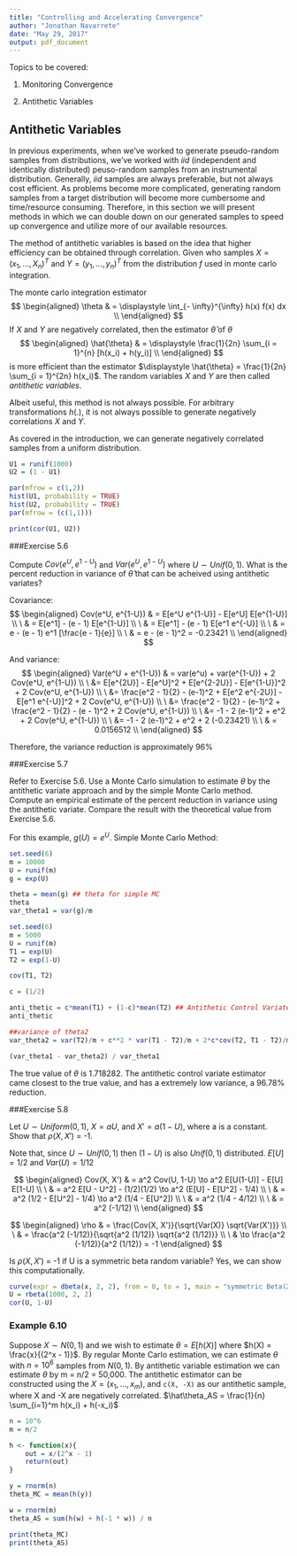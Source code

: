 ```yaml
---
title: "Controlling and Accelerating Convergence"
author: "Jonathan Navarrete"
date: "May 29, 2017"
output: pdf_document
---
```




Topics to be covered:

1. Monitoring Convergence

2. Antithetic Variables




## Antithetic Variables

In previous experiments, when we've worked to generate pseudo-random samples from distributions, we've worked with *iid* (independent and identically distributed) peuso-random samples from an instrumental distribution. Generally, *iid* samples are always preferable, but not always cost efficient. As problems become more complicated, generating random samples from a target distribution will become more cumbersome and time/resource consuming. Therefore, in this section we will present methods in which we can double down on our generated samples to speed up convergence and utilize more of our available resources.


The method of antithetic variables is based on the idea that higher efficiency can be obtained through correlation. Given who samples $X = (x_1, ..., X_n)^T$ and $Y = (y_1, ..., y_n)^T$ from the distribution $f$ used in monte carlo integration.  

The monte carlo integration estimator
$$
\begin{aligned}
\theta & = \displaystyle \int_{- \infty}^{\infty} h(x) f(x) dx \\
\end{aligned}
$$
If $X$ and $Y$ are negatively correlated, then the estimator $\hat{\theta}$ of $\theta$
$$
\begin{aligned}
\hat{\theta} & = \displaystyle \frac{1}{2n} \sum_{i = 1}^{n} [h(x_i) + h(y_i)] \\
\end{aligned}
$$
is more efficient than the estimator $\displaystyle \hat{\theta} = \frac{1}{2n} \sum_{i = 1}^{2n} h(x_i)$. The random variables $X$ and $Y$ are then called *antithetic variables*. 

Albeit useful, this method is not always possible. For arbitrary transformations $h(.)$, it is not always possible to generate negatively correlations $X$ and $Y$.

As covered in the introduction, we can generate negatively correlated samples from a uniform distribution.

```r
U1 = runif(1000)
U2 = (1 - U1)

par(mfrow = c(1,2))
hist(U1, probability = TRUE)
hist(U2, probability = TRUE)
par(mfrow = (c(1,1)))

print(cor(U1, U2))
```










###Exercise 5.6

Compute $Cov(e^U, e^{1-U})$ and $Var(e^U, e^{1-U})$ where $U \sim Unif(0,1)$. What is the percent reduction in variance of $\hat{\theta}$ that can be acheived using antithetic variates?


Covariance:
$$
\begin{aligned}
Cov(e^U, e^{1-U}) & = E[e^U e^{1-U}] - E[e^U] E[e^{1-U}] \\
\ & = E[e^1] - (e - 1) E[e^{1-U}] \\
\ & = E[e^1] - (e - 1) E[e^1 e^{-U}] \\
\ & = e - (e - 1) e^1 [\frac{e - 1}{e}] \\
\ & = e - (e - 1)^2 = -0.23421 \\
\end{aligned}
$$

And variance:
$$
\begin{aligned}
Var(e^U + e^{1-U}) & = var(e^u) + var(e^{1-U}) + 2 Cov(e^U, e^{1-U}) \\
\ &= E[e^{2U}] - E[e^U]^2 + E[e^{2-2U}] - E[e^{1-U}]^2 + 2 Cov(e^U, e^{1-U}) \\
\ &= \frac{e^2 - 1}{2} - (e-1)^2 + E[e^2 e^{-2U}] - E[e^1 e^{-U}]^2 + 2 Cov(e^U, e^{1-U}) \\
\ &= \frac{e^2 - 1}{2} - (e-1)^2 +  \frac{e^2 - 1}{2} - (e - 1)^2 + 2 Cov(e^U, e^{1-U}) \\
\ &= -1 - 2 (e-1)^2 + e^2 + 2 Cov(e^U, e^{1-U}) \\
\ &= -1 - 2 (e-1)^2 + e^2 + 2 (-0.23421) \\
\ & = 0.0156512 \\
\end{aligned}
$$


Therefore, the variance reduction is approximately 96%



###Exercise 5.7

Refer to Exercise 5.6. Use a Monte Carlo simulation to estimate $\theta$ by the
antithetic variate approach and by the simple Monte Carlo method. Compute
an empirical estimate of the percent reduction in variance using the antithetic
variate. Compare the result with the theoretical value from Exercise 5.6.

For this example, $g(U) = e^U$. Simple Monte Carlo Method:

```r
set.seed(6)
m = 10000
U = runif(m)
g = exp(U) 

theta = mean(g) ## theta for simple MC
theta
var_theta1 = var(g)/m

```



```r
set.seed(6)
m = 5000
U = runif(m)
T1 = exp(U)
T2 = exp(1-U)

cov(T1, T2)

c = (1/2)

anti_thetic = c*mean(T1) + (1-c)*mean(T2) ## Antithetic Control Variate
anti_thetic

##variance of theta2
var_theta2 = var(T2)/m + c**2 * var(T1 - T2)/m + 2*c*cov(T2, T1 - T2)/m

(var_theta1 - var_theta2) / var_theta1

```

The true value of $\theta$ is 1.718282. The antithetic control variate estimator came closest to the true value, and has a extremely low variance, a 96.78% reduction.





###Exercise 5.8


Let $U \sim Uniform(0,1)$, $X = aU$, and $X' = a(1 - U)$, where a is a constant.
Show that $\rho(X,X')$ = -1. 

Note that, since $U \sim Unif(0,1)$ then $(1-U)$ is also $Unif(0,1)$ distributed.
$E[U] = 1/2$ and $Var(U) = 1/12$

$$
\begin{aligned}
Cov(X, X') & = a^2 Cov(U, 1-U) \to a^2 E[U(1-U)] - E[U] E[1-U] \\
\ & = a^2 E[U - U^2] - (1/2)(1/2) \to a^2 (E[U] - E[U^2] - 1/4) \\
\ & = a^2 (1/2 - E[U^2] - 1/4) \to a^2 (1/4 - E[U^2]) \\
\ & = a^2 (1/4 - 4/12) \\
\ & = a^2 (-1/12) \\
\end{aligned}
$$

$$
\begin{aligned}
\rho & = \frac{Cov(X, X')}{\sqrt{Var(X)} \sqrt{Var(X')}} \\ 
\ & = \frac{a^2 (-1/12)}{\sqrt{a^2 (1/12)}  \sqrt{a^2 (1/12)}} \\
\ & \to \frac{a^2 (-1/12)}{a^2 (1/12)} = -1
\end{aligned}
$$

Is $\rho(X,X')$ = -1 if U is a symmetric beta random
variable? Yes, we can show this computationally.

```r
curve(expr = dbeta(x, 2, 2), from = 0, to = 1, main = "symmetric Beta(2,2)")
U = rbeta(1000, 2, 2)
cor(U, 1-U)
```










### Example 6.10

Suppose $X \sim N(0,1)$ and we wish to estimate $\theta = E[h(X)]$ where $h(X) = \frac{x}{(2^x - 1)}$. By regular Monte Carlo estimation, we can estimate $\theta$ with $n = 10^6$ samples from $N(0,1)$. By antithetic variable estimation we can estimate $\theta$ by m = n/2 = 50,000. The antithetic estimator can be constructed using the $X = (x_1, ..., x_m)$, and `c(X, -X)` as our antithetic sample, where X and -X are negatively correlated. 
$\hat\theta_AS = \frac{1}{n} \sum_{i=1}^m h(x_i) + h(-x_i)$



```r

n = 10^6
m = n/2

h <- function(x){
    out = x/(2^x - 1)
    return(out)
}

y = rnorm(n)
theta_MC = mean(h(y))

w = rnorm(m)
theta_AS = sum(h(w) + h(-1 * w)) / n

print(theta_MC)
print(theta_AS)


```

